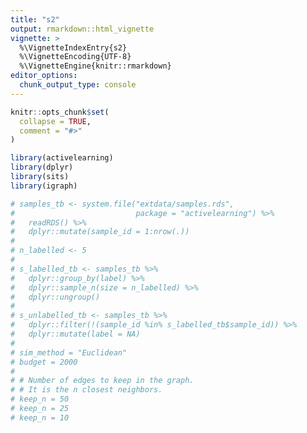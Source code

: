 ```yaml
---
title: "s2"
output: rmarkdown::html_vignette
vignette: >
  %\VignetteIndexEntry{s2}
  %\VignetteEncoding{UTF-8}
  %\VignetteEngine{knitr::rmarkdown}
editor_options: 
  chunk_output_type: console
---
```


```r
knitr::opts_chunk$set(
  collapse = TRUE,
  comment = "#>"
)
```

```r

library(activelearning)
library(dplyr)
library(sits)
library(igraph)

```



```r

# samples_tb <- system.file("extdata/samples.rds",
#                           package = "activelearning") %>%
#   readRDS() %>%
#   dplyr::mutate(sample_id = 1:nrow(.))
# 
# n_labelled <- 5
# 
# s_labelled_tb <- samples_tb %>%
#   dplyr::group_by(label) %>% 
#   dplyr::sample_n(size = n_labelled) %>%
#   dplyr::ungroup()
# 
# s_unlabelled_tb <- samples_tb %>%
#   dplyr::filter(!(sample_id %in% s_labelled_tb$sample_id)) %>% 
#   dplyr::mutate(label = NA)
# 
# sim_method = "Euclidean"
# budget = 2000
# 
# # Number of edges to keep in the graph.
# # It is the n closest neighbors.
# keep_n = 50 
# keep_n = 25 
# keep_n = 10

```

